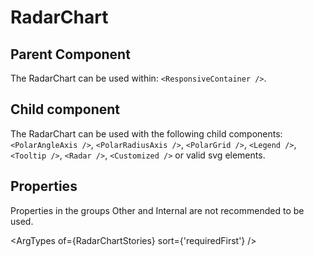 
# RadarChart

<Meta of={RadarChartStories} />

<Canvas of={RadarChartStories.Simple} layout='padded'/>

## Parent Component

The RadarChart can be used within: `<ResponsiveContainer />`.

## Child component

The RadarChart can be used with the following child components: `<PolarAngleAxis />`, `<PolarRadiusAxis />`, `<PolarGrid />`, `<Legend />`, `<Tooltip />`, `<Radar />`, `<Customized />` or valid svg elements.

## Properties

Properties in the groups Other and Internal are not recommended to be used.

<ArgTypes of={RadarChartStories} sort={'requiredFirst'} />
